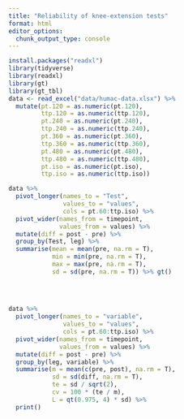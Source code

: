 ```yaml
---
title: "Reliability of knee-extension tests"
format: html
editor_options: 
  chunk_output_type: console
---
```



```r
install.packages("readxl")
library(tidyverse)
library(readxl)
library(gt)
library(gt_tbl)
data <- read_excel("data/humac-data.xlsx") %>%
  mutate(pt.120 = as.numeric(pt.120),
         ttp.120 = as.numeric(ttp.120),
         pt.240 = as.numeric(pt.240),
         ttp.240 = as.numeric(ttp.240),
         pt.360 = as.numeric(pt.360),
         ttp.360 = as.numeric(ttp.360),
         pt.480 = as.numeric(pt.480),
         ttp.480 = as.numeric(ttp.480),
         pt.iso = as.numeric(pt.iso),
         ttp.iso = as.numeric(ttp.iso))
```


```r
data %>% 
  pivot_longer(names_to = "Test",
               values_to = "values",
               cols = pt.60:ttp.iso) %>% 
  pivot_wider(names_from = timepoint,
              values_from = values) %>% 
  mutate(diff = post - pre) %>%
  group_by(Test, leg) %>% 
  summarise(mean = mean(pre, na.rm = T),
            min = min(pre, na.rm = T),
            max = max(pre, na.rm = T),
            sd = sd(pre, na.rm = T)) %>% gt()
  
  
  

```


```r
data %>% 
  pivot_longer(names_to = "variable",
               values_to = "values",
               cols = pt.60:ttp.iso) %>% 
  pivot_wider(names_from = timepoint,
              values_from = values) %>% 
  mutate(diff = post - pre) %>% 
  group_by(leg, variable) %>% 
  summarise(m = mean(c(pre, post), na.rm = T),
            sd = sd(diff, na.rm = T),
            te = sd / sqrt(2),
            cv = 100 * (te / m),
            L = qt(0.975, 4) * sd) %>% 
  print()
  
```


